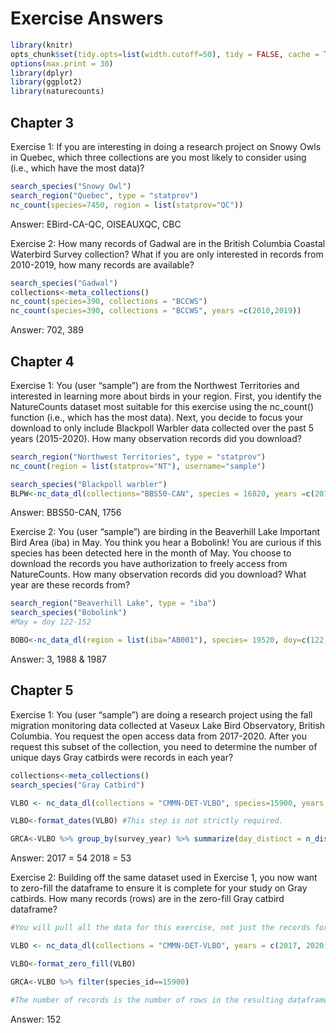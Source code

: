 # Exercise Answers {#Ans7}

```r
library(knitr)
opts_chunk$set(tidy.opts=list(width.cutoff=50), tidy = FALSE, cache = TRUE)
options(max.print = 30)
library(dplyr) 
library(ggplot2)
library(naturecounts)
```

## Chapter 3 {#Ans7.1}

Exercise 1: If you are interesting in doing a research project on Snowy Owls in Quebec, which three collections are you most likely to consider using (i.e., which have the most data)?

```r
search_species("Snowy Owl")
search_region("Quebec", type = "statprov")
nc_count(species=7450, region = list(statprov="QC"))
```
Answer: EBird-CA-QC, OISEAUXQC, CBC

Exercise 2: How many records of Gadwal are in the British Columbia Coastal Waterbird Survey collection? What if you are only interested in records from 2010-2019, how many records are available?

```r
search_species("Gadwal")
collections<-meta_collections()
nc_count(species=390, collections = "BCCWS")
nc_count(species=390, collections = "BCCWS", years =c(2010,2019))
```
Answer: 702, 389

## Chapter 4 {#Ans7.2}

Exercise 1: You (user “sample”) are from the Northwest Territories and interested in learning more about birds in your region. First, you identify the NatureCounts dataset most suitable for this exercise using the nc_count() function (i.e., which has the most data). Next, you decide to focus your download to only include Blackpoll Warbler data collected over the past 5 years (2015-2020). How many observation records did you download?

```r
search_region("Northwest Territories", type = "statprov")
nc_count(region = list(statprov="NT"), username="sample")

search_species("Blackpoll warbler")
BLPW<-nc_data_dl(collections="BBS50-CAN", species = 16820, years =c(2015, 2020), username="sample", info="tutorial example")
```

Answer: BBS50-CAN, 1756

Exercise 2: You (user “sample”) are birding in the Beaverhill Lake Important Bird Area (iba) in May. You think you hear a Bobolink! You are curious if this species has been detected here in the month of May. You choose to download the records you have authorization to freely access from NatureCounts. How many observation records did you download? What year are these records from?

```r
search_region("Beaverhill Lake", type = "iba") 
search_species("Bobolink")
#May = doy 122-152

BOBO<-nc_data_dl(region = list(iba="AB001"), species= 19520, doy=c(122,152),  username="sample", info="tutorial example")
```
Answer: 3, 1988 & 1987

## Chapter 5 {#Ans7.3}

Exercise 1: You (user “sample”) are doing a research project using the fall migration monitoring data collected at Vaseux Lake Bird Observatory, British Columbia. You request the open access data from 2017-2020. After you request this subset of the collection, you need to determine the number of unique days Gray catbirds were records in each year?

```r
collections<-meta_collections()
search_species("Gray Catbird") 

VLBO <- nc_data_dl(collections = "CMMN-DET-VLBO", species=15900, years = c(2017, 2020), username = "sample", info = "tutorial example")

VLBO<-format_dates(VLBO) #This step is not strictly required.

GRCA<-VLBO %>% group_by(survey_year) %>% summarize(day_distinct = n_distinct(doy)) #Could have alternatively counted the number of district `SamplingEventIdentifier` 

```
Answer: 2017 = 54 2018 = 53

Exercise 2: Building off the same dataset used in Exercise 1, you now want to zero-fill the dataframe to ensure it is complete for your study on Gray catbirds. How many records (rows) are in the zero-fill Gray catbird dataframe?

```r

#You will pull all the data for this exercise, not just the records for Gray catbird. This ensures the zero-fill works correctly

VLBO <- nc_data_dl(collections = "CMMN-DET-VLBO", years = c(2017, 2020), username = "sample", info = "tutorial example")

VLBO<-format_zero_fill(VLBO)

GRCA<-VLBO %>% filter(species_id==15900)

#The number of records is the number of rows in the resulting dataframe. 

```
Answer: 152